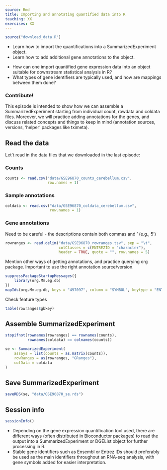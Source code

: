 ```yaml
---
source: Rmd
title: Importing and annotating quantified data into R
teaching: XX
exercises: XX
---
```


```r
source("download_data.R")
```

::::::::::::::::::::::::::::::::::::::: objectives

- Learn how to import the quantifications into a SummarizedExperiment object.
- Learn how to add additional gene annotations to the object.

::::::::::::::::::::::::::::::::::::::::::::::::::

:::::::::::::::::::::::::::::::::::::::: questions

- How can one import quantified gene expression data into an object suitable for downstream statistical analysis in R?
- What types of gene identifiers are typically used, and how are mappings between them done? 


::::::::::::::::::::::::::::::::::::::::::::::::::

:::::::::::::::::::::::::::::::::::::::::  callout

### Contribute!

This episode is intended to show how we can assemble a SummarizedExperiment
starting from individual count, rowdata and coldata files. Moreover, we will
practice adding annotations for the genes, and discuss related concepts
and things to keep in mind (annotation sources, versions, 'helper' packages
like tximeta).


::::::::::::::::::::::::::::::::::::::::::::::::::

## Read the data

Let't read in the data files that we downloaded in the last episode:

### Counts

```r
counts <- read.csv("data/GSE96870_counts_cerebellum.csv", 
                   row.names = 1)
```

### Sample annotations

```r
coldata <- read.csv("data/GSE96870_coldata_cerebellum.csv",
                    row.names = 1)
```

### Gene annotations

Need to be careful - the descriptions contain both commas and ' (e.g., 5')

```r
rowranges <- read.delim("data/GSE96870_rowranges.tsv", sep = "\t", 
                        colClasses = c(ENTREZID = "character"),
                        header = TRUE, quote = "", row.names = 5)
```

Mention other ways of getting annotations, and practice querying org package.
Important to use the right annotation source/version.

```r
suppressPackageStartupMessages({
    library(org.Mm.eg.db)
})
mapIds(org.Mm.eg.db, keys = "497097", column = "SYMBOL", keytype = "ENTREZID")
```

Check feature types

```r
table(rowranges$gbkey)
```

## Assemble SummarizedExperiment

```r
stopifnot(rownames(rowranges) == rownames(counts),
          rownames(coldata) == colnames(counts))

se <- SummarizedExperiment(
    assays = list(counts = as.matrix(counts)),
    rowRanges = as(rowranges, "GRanges"),
    colData = coldata
)
```

## Save SummarizedExperiment

```r
saveRDS(se, "data/GSE96870_se.rds")
```

## Session info

```r
sessionInfo()
```

:::::::::::::::::::::::::::::::::::::::: keypoints

- Depending on the gene expression quantification tool used, there are different ways (often distributed in Bioconductor packages) to read the output into a SummarizedExperiment or DGEList object for further processing in R.
- Stable gene identifiers such as Ensembl or Entrez IDs should preferably be used as the main identifiers throughout an RNA-seq analysis, with gene symbols added for easier interpretation.


::::::::::::::::::::::::::::::::::::::::::::::::::


